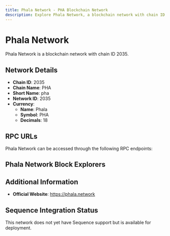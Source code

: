 ```yaml
--- 
title: Phala Network - PHA Blockchain Network
description: Explore Phala Network, a blockchain network with chain ID 2035. Learn about its native currency, Phala, and how to interact with the network.
---
```


# Phala Network

Phala Network is a blockchain network with chain ID 2035.

## Network Details

- **Chain ID**: 2035
- **Chain Name**: PHA
- **Short Name**: pha
- **Network ID**: 2035
- **Currency**: 
  - **Name**: Phala
  - **Symbol**: PHA
  - **Decimals**: 18

## RPC URLs

Phala Network can be accessed through the following RPC endpoints:



## Phala Network Block Explorers



## Additional Information

- **Official Website**: https://phala.network

## Sequence Integration Status

This network does not yet have Sequence support but is available for deployment.
